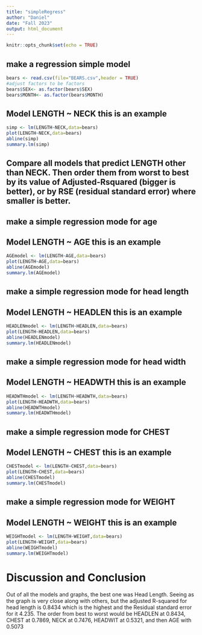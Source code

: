 ```yaml
---
title: "simpleRegress"
author: "Daniel"
date: "Fall 2023"
output: html_document
---
```


```r
knitr::opts_chunk$set(echo = TRUE)
```

## make a regression simple model

```r
bears <- read.csv(file="BEARS.csv",header = TRUE)
#adjust factors to be factors
bears$SEX<- as.factor(bears$SEX)
bears$MONTH<- as.factor(bears$MONTH)
```

## Model LENGTH ~ NECK  this is an example  

```r
simp <- lm(LENGTH~NECK,data=bears)
plot(LENGTH~NECK,data=bears)
abline(simp)
summary.lm(simp)
```


## Compare all models that predict LENGTH other than NECK. Then order them from worst to best by its value of Adjusted-Rsquared (bigger is better), or by RSE (residual standard error) where smaller is better. 

## make a simple regression mode for age

## Model LENGTH ~ AGE  this is an example  

```r
AGEmodel <- lm(LENGTH~AGE,data=bears)
plot(LENGTH~AGE,data=bears)
abline(AGEmodel)
summary.lm(AGEmodel)
```

## make a simple regression mode for head length
## Model LENGTH ~ HEADLEN  this is an example  

```r
HEADLENmodel <- lm(LENGTH~HEADLEN,data=bears)
plot(LENGTH~HEADLEN,data=bears)
abline(HEADLENmodel)
summary.lm(HEADLENmodel)
```


## make a simple regression mode for head width
## Model LENGTH ~ HEADWTH  this is an example  

```r
HEADWTHmodel <- lm(LENGTH~HEADWTH,data=bears)
plot(LENGTH~HEADWTH,data=bears)
abline(HEADWTHmodel)
summary.lm(HEADWTHmodel)
```


## make a simple regression mode for CHEST
## Model LENGTH ~ CHEST  this is an example  

```r
CHESTmodel <- lm(LENGTH~CHEST,data=bears)
plot(LENGTH~CHEST,data=bears)
abline(CHESTmodel)
summary.lm(CHESTmodel)
```



## make a simple regression mode for WEIGHT
## Model LENGTH ~ WEIGHT  this is an example  

```r
WEIGHTmodel <- lm(LENGTH~WEIGHT,data=bears)
plot(LENGTH~WEIGHT,data=bears)
abline(WEIGHTmodel)
summary.lm(WEIGHTmodel)
```



# Discussion and Conclusion

Out of all the models and graphs, the best one was Head Length. Seeing as the graph is very close along with others, but the adjusted R-squared for head length is 0.8434 which is the highest and the Residual standard error for it 4.235. The order from best to worst would be HEADLEN at 0.8434, CHEST at 0.7869, NECK at 0.7476, HEADWIT at 0.5321, and then AGE with 0.5073 
